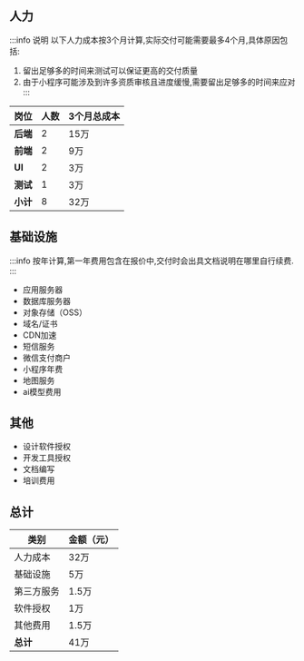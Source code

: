 ## 人力

:::info 说明
以下人力成本按3个月计算,实际交付可能需要最多4个月,具体原因包括:

1. 留出足够多的时间来测试可以保证更高的交付质量
2. 由于小程序可能涉及到许多资质审核且进度缓慢,需要留出足够多的时间来应对
:::


| 岗位       | 人数 |   3个月总成本 |
|------------|------|-------------|
| **后端** | 2    |   15万    |
| **前端** | 2    |   9万  |
| **UI** | 2    |  3万   |
| **测试** | 1    |  3万    |
| **小计**     | 8    |   32万  |

## 基础设施

:::info
按年计算,第一年费用包含在报价中,交付时会出具文档说明在哪里自行续费.
:::

* 应用服务器
* 数据库服务器
* 对象存储（OSS）
* 域名/证书
* CDN加速
* 短信服务
* 微信支付商户
* 小程序年费
* 地图服务
* ai模型费用


## 其他

* 设计软件授权
* 开发工具授权
* 文档编写
* 培训费用

## 总计

| 类别 | 金额（元） |
|------|-----------|
| 人力成本 | 32万 |
| 基础设施 | 5万 |
| 第三方服务 | 1.5万 |
| 软件授权 | 1万 |
| 其他费用 | 1.5万 |
| **总计** | 41万 |